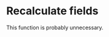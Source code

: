 # Recalculate fields{#recalculate}

This function is probably unnecessary.

<!-- put your comment here 

You can use fields like simple_frequency and betweenness with conditional formats to format your links and factors. For example, you can colour your factors according to their frequency -- how many incoming and outgoing links they have. 

But what happens when we use other filters at the same time. For example, if we filter only for factors with a certain label, if we are going to colour them according to frequency, are we thinking of the original frequencies or the new (presumably smaller) frequencies they have after applying the other filter(s)? 

By default, we'd expect to use the initial frequencies and other metrics. But sometimes we might want to use metrics later in the chain of filters. 

The filter `recalculate all` (only available by typing in the advanced editor at the moment) is a bit hard to explain but we think it will make sense to you quickly and you might want to use it frequently.

Here, for example, the colour of the factors (last filter) now depends on the betweenness *as it is at the end* of the find, zoom, and select filters at the top. This means that the betweenness colouring makes sense for the visible map rather than depending on invisible features which have been filtered out.

![image-20220108213920533](_assets/image-20220108213920533.png)

If you want you can also use `recalculate factors` and/or `recalculate links` if you only want to recalculate the fields for the one or the other, or if you want to recalculate them separately, at different points in the chain of filters.

Sometimes you might use `recalculate links` just to recalculate the field `simple_bundle` to bundle your links into bundles which are currently relevant rather than the origin.

-->
